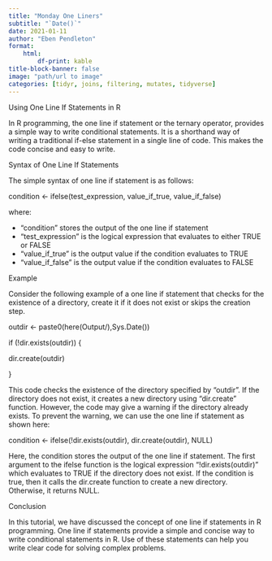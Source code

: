 ---
title: "Monday One Liners"
subtitle: "`Date()`"
date: 2021-01-11
author: "Eben Pendleton"
format:
    html:
        df-print: kable
title-block-banner: false
image: "path/url to image"
categories: [tidyr, joins, filtering, mutates, tidyverse]
---

Using One Line If Statements in R

In R programming, the one line if statement or the ternary operator, provides a simple way to write conditional statements. It is a shorthand way of writing a traditional if-else statement in a single line of code. This makes the code concise and easy to write.

Syntax of One Line If Statements

The simple syntax of one line if statement is as follows:

condition <- ifelse(test_expression, value_if_true, value_if_false)

where:

- "condition" stores the output of the one line if statement
- "test_expression" is the logical expression that evaluates to either TRUE or FALSE
- "value_if_true" is the output value if the condition evaluates to TRUE
- "value_if_false" is the output value if the condition evaluates to FALSE

Example

Consider the following example of a one line if statement that checks for the existence of a directory, create it if it does not exist or skips the creation step. 

outdir <- paste0(here(Output/),Sys.Date())

if (!dir.exists(outdir)) {
  dir.create(outdir) 
}


This code checks the existence of the directory specified by "outdir". If the directory does not exist, it creates a new directory using "dir.create" function. However, the code may give a warning if the directory already exists. To prevent the warning, we can use the one line if statement as shown here:

condition <- ifelse(!dir.exists(outdir), dir.create(outdir), NULL)

Here, the condition stores the output of the one line if statement. The first argument to the ifelse function is the logical expression "!dir.exists(outdir)" which evaluates to TRUE if the directory does not exist. If the condition is true, then it calls the dir.create function to create a new directory. Otherwise, it returns NULL.

Conclusion

In this tutorial, we have discussed the concept of one line if statements in R programming. One line if statements provide a simple and concise way to write conditional statements in R. Use of these statements can help you write clear code for solving complex problems.